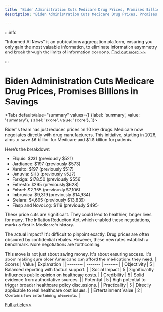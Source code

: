 ```yaml
---
title: "Biden Administration Cuts Medicare Drug Prices, Promises Billions in Savings"
description: "Biden Administration Cuts Medicare Drug Prices, Promises Billions in Savings"

---
```



:::info

"Informed AI News" is an publications aggregation platform, ensuring you only gain the most valuable information, to eliminate information asymmetry and break through the limits of information cocoons.  [Find out more >>](/)

:::

# Biden Administration Cuts Medicare Drug Prices, Promises Billions in Savings


<Tabs
	defaultValue="summary"
	values={[
	{label: 'summary', value: 'summary'},
	{label: 'score', value: 'score'},
]}>
<TabItem value="summary">


Biden's team has just reduced prices on 10 key drugs. Medicare now negotiates directly with drug manufacturers. This initiative, starting in 2026, aims to save $6 billion for Medicare and $1.5 billion for patients.

Here's the breakdown:
- Eliquis: $231 (previously $521)
- Jardiance: $197 (previously $573)
- Xarelto: $197 (previously $517)
- Januvia: $113 (previously $527)
- Farxiga: $178.50 (previously $556)
- Entresto: $295 (previously $628)
- Enbrel: $2,355 (previously $7,106)
- Imbruvica: $9,319 (previously $14,934)
- Stelara: $4,695 (previously $13,836)
- Fiasp and NovoLog: $119 (previously $495)

These price cuts are significant. They could lead to healthier, longer lives for many. The Inflation Reduction Act, which enabled these negotiations, marks a first in Medicare's history.

The actual impact? It's difficult to pinpoint exactly. Drug prices are often obscured by confidential rebates. However, these new rates establish a benchmark. More negotiations are forthcoming.

This move is not just about saving money. It's about ensuring access. It's about making sure older Americans can afford the medications they need.
</TabItem>
<TabItem value="score">
	| Scores     | Value   | Explanation |
	| -------- | ------- | ------- |
	| Objectivity  | 5    | Balanced reporting with factual support.    |
	| Social Impact | 5     | Significantly influences public opinion on healthcare costs.    |
	| Credibility    | 5    | Solid evidence from authoritative sources.    |
	| Potential    | 5    | High potential to trigger broader healthcare policy discussions.    |
	| Practicality    | 5    | Directly applicable to real healthcare cost issues.    |
	| Entertainment Value    | 2    | Contains few entertaining elements.    |
</TabItem>
</Tabs>

[Full article>>](https://www.cnbc.com/2024/08/15/medicare-releases-prices-for-first-10-drugs-subject-to-negotiations.html)
